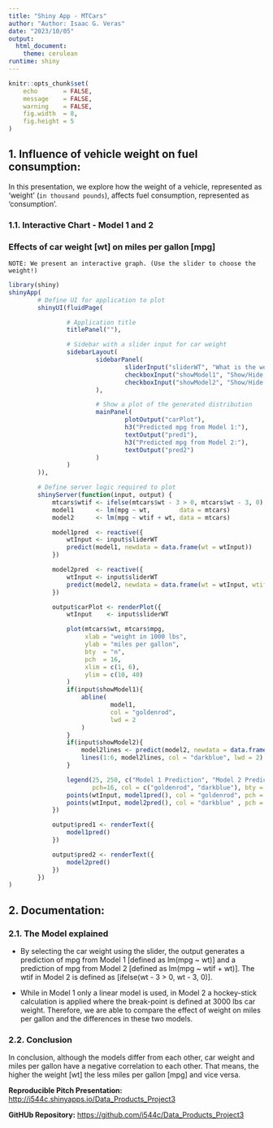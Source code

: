 ---
title: "Shiny App - MTCars"
author: "Author: Isaac G. Veras"
date: "2023/10/05"
output: 
  html_document:
    theme: cerulean
runtime: shiny
---

```{r setup, include=FALSE}
knitr::opts_chunk$set(
    echo       = FALSE, 
    message    = FALSE, 
    warning    = FALSE, 
    fig.width  = 8, 
    fig.height = 5
)
```


<div class="well">
## 1. Influence of vehicle weight on fuel consumption:

In this presentation, we explore how the weight of a vehicle, represented as 'weight' (`in thousand pounds`), affects fuel consumption, represented as 'consumption'.

### 1.1. Interactive Chart - Model 1 and 2

### Effects of car weight [wt] on miles per gallon [mpg]

</div>
```
NOTE: We present an interactive graph. (Use the slider to choose the weight!)
```

```{r dir, echo=FALSE}
library(shiny)
shinyApp(
        # Define UI for application to plot
        shinyUI(fluidPage(

                # Application title
                titlePanel(""),

                # Sidebar with a slider input for car weight
                sidebarLayout(
                        sidebarPanel(
                                sliderInput("sliderWT", "What is the weight of the car in 1000 lbs?", 1, 6, value = 3),
                                checkboxInput("showModel1", "Show/Hide Model 1", value = TRUE),
                                checkboxInput("showModel2", "Show/Hide Model 2", value = TRUE)
                        ),

                        # Show a plot of the generated distribution
                        mainPanel(
                                plotOutput("carPlot"),
                                h3("Predicted mpg from Model 1:"),
                                textOutput("pred1"),
                                h3("Predicted mpg from Model 2:"),
                                textOutput("pred2")
                        )
                )
        )),

        # Define server logic required to plot
        shinyServer(function(input, output) {
            mtcars$wtif <- ifelse(mtcars$wt - 3 > 0, mtcars$wt - 3, 0)
            model1      <- lm(mpg ~ wt,        data = mtcars)
            model2      <- lm(mpg ~ wtif + wt, data = mtcars)

            model1pred  <- reactive({
                wtInput <- input$sliderWT
                predict(model1, newdata = data.frame(wt = wtInput))
            })

            model2pred  <- reactive({
                wtInput <- input$sliderWT
                predict(model2, newdata = data.frame(wt = wtInput, wtif = ifelse(wtInput - 3 > 0, wtInput - 3, 0)))
            })

            output$carPlot <- renderPlot({
                wtInput    <- input$sliderWT

                plot(mtcars$wt, mtcars$mpg,
                     xlab = "weight in 1000 lbs",
                     ylab = "miles per gallon",
                     bty  = "n",
                     pch  = 16,
                     xlim = c(1, 6),
                     ylim = c(10, 40)
                )
                if(input$showModel1){
                    abline(
                            model1,
                            col = "goldenrod",
                            lwd = 2
                    )
                }
                if(input$showModel2){
                    model2lines <- predict(model2, newdata = data.frame(wt = 1:6, wtif = ifelse(1:6 - 3 > 0, 1:6 - 3, 0)))
                    lines(1:6, model2lines, col = "darkblue", lwd = 2)
                }

                legend(25, 250, c("Model 1 Prediction", "Model 2 Prediction"),
                       pch=16, col = c("goldenrod", "darkblue"), bty = "n", cex = 1.2)
                points(wtInput, model1pred(), col = "goldenrod", pch = 16 , cex = 2)
                points(wtInput, model2pred(), col = "darkblue" , pch = 16 , cex = 2)
            })

            output$pred1 <- renderText({
                model1pred()
            })

            output$pred2 <- renderText({
                model2pred()
            })
        })
)
```


<div class="well">

## 2. Documentation:

### 2.1. The Model explained

 - By selecting the car weight using the slider, the output generates a prediction of mpg from Model 1 [defined as lm(mpg ~ wt)] and a prediction of mpg from Model 2 [defined as lm(mpg ~ wtif + wt)]. The wtif in Model 2 is defined as [ifelse(wt - 3 > 0, wt - 3, 0)].

 - While in Model 1 only a linear model is used, in Model 2 a hockey-stick calculation is applied where the break-point is defined at 3000 lbs car weight. Therefore, we are able to compare the effect of weight on miles per gallon and the differences in these two models.

### 2.2. Conclusion
In conclusion, although the models differ from each other, car weight and miles per gallon have a negative correlation to each other. That means, the higher the weight [wt] the less miles per gallon [mpg] and vice versa.

**Reproducible Pitch Presentation:** <http://i544c.shinyapps.io/Data_Products_Project3>

**GitHUb Repository:** <https://github.com/i544c/Data_Products_Project3>

</div>